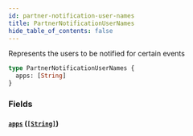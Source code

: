 ```yaml
---
id: partner-notification-user-names
title: PartnerNotificationUserNames
hide_table_of_contents: false
---
```



Represents the users to be notified for certain events

```graphql
type PartnerNotificationUserNames {
  apps: [String]
}
```


### Fields

#### [`apps`](#) ([`[String]`](/adminidentity/api/graphql-admin/reference/scalars/string))






